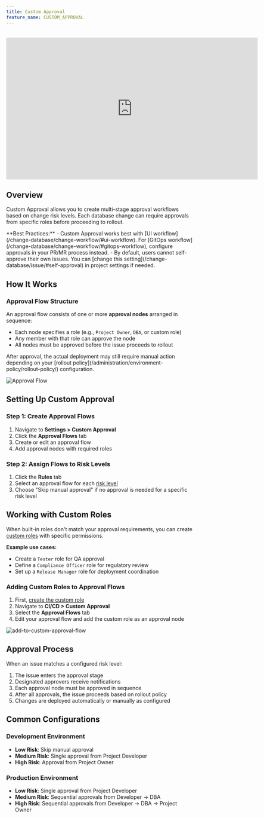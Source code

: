 ```yaml
---
title: Custom Approval
feature_name: CUSTOM_APPROVAL
---
```


<Card title="Tutorial: Database Change with Risk-Based Approval Flow" icon="graduation-cap" href="/tutorials/database-change-management-with-risk-adjusted-approval-flow" horizontal />

<br />

<iframe width="675" height="380" src="https://www.youtube.com/embed/K_RWlqdplZQ" title="YouTube video player" className="w-full" frameBorder="0" allow="accelerometer; autoplay; clipboard-write; encrypted-media; gyroscope; picture-in-picture" allowfullscreen="allowFullScreen"></iframe>

## Overview

Custom Approval allows you to create multi-stage approval workflows based on change risk levels. Each database change can require approvals from specific roles before proceeding to rollout.

<Tip>
**Best Practices:**
- Custom Approval works best with [UI workflow](/change-database/change-workflow/#ui-workflow). For [GitOps workflow](/change-database/change-workflow/#gitops-workflow), configure approvals in your PR/MR process instead.
- By default, users cannot self-approve their own issues. You can [change this setting](/change-database/issue/#self-approval) in project settings if needed.
</Tip>

## How It Works

### Approval Flow Structure

An approval flow consists of one or more **approval nodes** arranged in sequence:
- Each node specifies a role (e.g., `Project Owner`, `DBA`, or custom role)
- Any member with that role can approve the node
- All nodes must be approved before the issue proceeds to rollout

<Note>
After approval, the actual deployment may still require manual action depending on your [rollout policy](/administration/environment-policy/rollout-policy/) configuration.
</Note>

![Approval Flow](/content/docs/administration/custom-approval/edit-approval-flow.webp)

## Setting Up Custom Approval

### Step 1: Create Approval Flows

1. Navigate to **Settings > Custom Approval**
2. Click the **Approval Flows** tab
3. Create or edit an approval flow
4. Add approval nodes with required roles

### Step 2: Assign Flows to Risk Levels

1. Click the **Rules** tab
2. Select an approval flow for each [risk level](/administration/risk-center)
3. Choose "Skip manual approval" if no approval is needed for a specific risk level

## Working with Custom Roles

When built-in roles don't match your approval requirements, you can create [custom roles](/administration/roles) with specific permissions.

**Example use cases:**
- Create a `Tester` role for QA approval
- Define a `Compliance Officer` role for regulatory review
- Set up a `Release Manager` role for deployment coordination

### Adding Custom Roles to Approval Flows

1. First, [create the custom role](/administration/roles#creating-custom-roles)
2. Navigate to **CI/CD > Custom Approval**
3. Select the **Approval Flows** tab
4. Edit your approval flow and add the custom role as an approval node

![add-to-custom-approval-flow](/content/docs/administration/custom-approval/add-to-custom-approval-flow.webp)

## Approval Process

When an issue matches a configured risk level:

1. The issue enters the approval stage
2. Designated approvers receive notifications
3. Each approval node must be approved in sequence
4. After all approvals, the issue proceeds based on rollout policy
5. Changes are deployed automatically or manually as configured

## Common Configurations

### Development Environment
- **Low Risk**: Skip manual approval
- **Medium Risk**: Single approval from Project Developer
- **High Risk**: Approval from Project Owner

### Production Environment
- **Low Risk**: Single approval from Project Developer
- **Medium Risk**: Sequential approvals from Developer → DBA
- **High Risk**: Sequential approvals from Developer → DBA → Project Owner